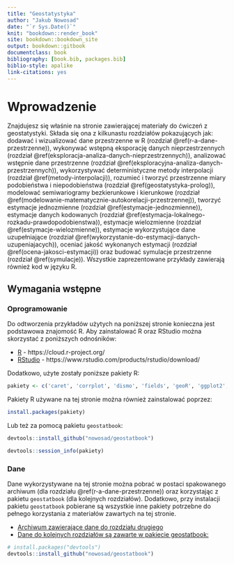```yaml
--- 
title: "Geostatystyka"
author: "Jakub Nowosad"
date: "`r Sys.Date()`"
knit: "bookdown::render_book"
site: bookdown::bookdown_site
output: bookdown::gitbook
documentclass: book
bibliography: [book.bib, packages.bib]
biblio-style: apalike
link-citations: yes
---
```


# Wprowadzenie

Znajdujesz się właśnie na stronie zawierającej materiały do ćwiczeń z geostatystyki. Składa się ona z kilkunastu rozdziałów pokazujących jak: dodawać i wizualizować dane przestrzenne w R (rozdział \@ref(r-a-dane-przestrzenne)), wykonywać wstępną eksporację danych nieprzestrzennych (rozdział \@ref(eksploracja-analiza-danych-nieprzestrzennych)), analizować wstępnie dane przestrzenne (rozdział \@ref(eksploracyjna-analiza-danych-przestrzennych)), wykorzystywać deterministyczne metody interpolacji (rozdział \@ref(metody-interpolacji)), rozumieć i tworzyć przestrzenne miary podobieństwa i niepodobieństwa (rozdział \@ref(geostatystyka-prolog)), modelować semiwariogramy bezkierunkowe i kierunkowe (rozdział \@ref(modelowanie-matematycznie-autokorelacji-przestrzennej)), tworzyć estymacje jednozmienne (rozdział \@ref(estymacje-jednozmienne)), estymacje danych kodowanych (rozdział \@ref(estymacja-lokalnego-rozkadu-prawdopodobienstwa)), estymacje wielozmienne (rozdział \@ref(estymacje-wielozmienne)), estymacje wykorzystujące dane uzupełniające (rozdział \@ref(wykorzystanie-do-estymacji-danych-uzupeniajacych)), oceniać jakość wykonanych estymacji (rozdział \@ref(ocena-jakosci-estymacji)) oraz budować symulacje przestrzenne (rozdział \@ref(symulacje)). Wszystkie zaprezentowane przykłady zawierają również kod w języku R.

## Wymagania wstępne

### Oprogramowanie

Do odtworzenia przykładów użytych na poniższej stronie konieczna jest podstawowa znajomość R. Aby zainstalować R oraz RStudio można skorzystać z poniższych odnośników:

- [R](www.r-project.org) - https://cloud.r-project.org/
- [RStudio](www.rstudio.com) - https://www.rstudio.com/products/rstudio/download/

Dodatkowo, użyte zostały poniższe pakiety R:

```r
pakiety <- c('caret', 'corrplot', 'dismo', 'fields', 'geoR', 'ggplot2', 'gridExtra', 'gstat', 'pgirmess', 'raster', 'rasterVis', 'rgdal', 'rgeos', 'sp')
```

Pakiety R używane na tej stronie można również zainstalować poprzez:

```r
install.packages(pakiety)
```

Lub też za pomocą pakietu `geostatbook`:

```r
devtools::install_github("nowosad/geostatbook")
```

```r
devtools::session_info(pakiety)
```

### Dane

Dane wykorzystywane na tej stronie można pobrać w postaci spakowanego archiwum (dla rozdziału \@ref(r-a-dane-przestrzenne)) oraz korzystając z pakietu `geostatbook` (dla kolejnych rozdziałów). Dodatkowo, przy instalacji pakietu `geostatbook` pobierane są wszystkie inne pakiety potrzebne do pełnego korzystania z materiałów zawartych na tej stronie.

- [Archiwum zawierające dane do rozdziału drugiego](http://nowosad.github.io/geostat_book/dane.zip)
- [Dane do kolejnych rozdziałów są zawarte w pakiecie geostatbook:](https://github.com/Nowosad/geostatbook)

```r
# install.packages("devtools")
devtools::install_github("nowosad/geostatbook")
```

